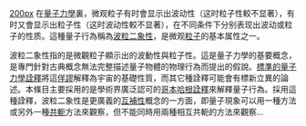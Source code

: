 [[FILE:Dualite.jpg|200px]]
在[[量子力學|量子力學]]裏，微观粒子有时會显示出波动性（这时粒子性較不显著），有时又會显示出粒子性（这时波动性較不显著），在不同条件下分别表现出波动或粒子的性质。這種量子行為稱為[[波粒二象性|波粒二象性]]，是微观[[粒子|粒子]]的基本属性之一。
	
波粒二象性指的是微觀粒子顯示出的波動性與粒子性。這是量子力學的基要概念，是專門針對古典概念無法完整描述量子物體的物理行為而提出的假說。[[量子力學詮釋|標準的量子力學詮釋]]將這[[佯謬|佯謬]]解釋為宇宙的基礎性質，而其它種詮釋可能會有標新立異的論述。本條目主要採用的是學術界廣泛認可的[[哥本哈根詮釋|哥本哈根詮釋]]來解釋量子行為。採用這種詮釋，波粒二象性是更廣義的[[互補原理|互補性]]概念的一方面，即量子現象可以用一種方法或另外一種[[共軛物理量|共軛]]方法來觀察，但不能同時用兩種相互共軛的方法來觀察...